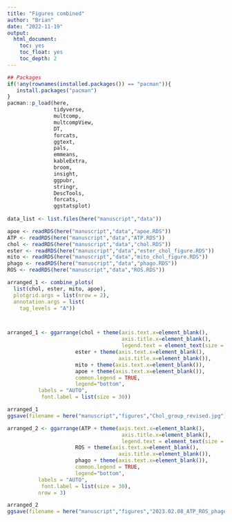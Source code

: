 ```yaml
---
title: "Figures combined"
author: "Brian"
date: "2022-11-19"
output:
  html_document:
    toc: yes
    toc_float: yes
    toc_depth: 2
---
```


<style type="text/css">
.main-container {
  max-width: 2000px;
  margin-left: auto;
  margin-right: auto;
}
</style>


```r
## Packages
if(!any(rownames(installed.packages()) == "pacman")){
   install.packages("pacman")
}
pacman::p_load(here,
               tidyverse,
               multcomp,
               multcompView,
               DT,
               forcats,
               ggtext,
               pals,
               emmeans,
               kableExtra,
               broom,
               insight,
               ggpubr,
               stringr,
               DescTools,
               forcats,
               ggstatsplot)
               
data_list <- list.files(here("manuscript","data"))    

apoe <- readRDS(here("manuscript","data","apoe.RDS"))
ATP <- readRDS(here("manuscript","data","ATP.RDS"))
chol <- readRDS(here("manuscript","data","chol.RDS"))
ester <- readRDS(here("manuscript","data","ester_chol_figure.RDS"))
mito <- readRDS(here("manuscript","data","mito_chol_figure.RDS"))
phago <- readRDS(here("manuscript","data","phago.RDS"))
ROS <- readRDS(here("manuscript","data","ROS.RDS"))
```


```r
arranged_1 <- combine_plots(
  list(chol, ester, mito, apoe),
  plotgrid.args = list(nrow = 2),
  annotation.args = list(
    tag_levels = "A")) 



arranged_1 <- ggarrange(chol + theme(axis.text.x=element_blank(),
                                     axis.title.x=element_blank(),
                                     legend.text = element_text(size = 24.5)),
                      ester + theme(axis.text.x=element_blank(),
                                    axis.title.x=element_blank()),
                      mito + theme(axis.text.x=element_blank()),
                      apoe + theme(axis.text.x=element_blank()),
                      common.legend = TRUE,
                      legend="bottom",
          labels = "AUTO",
           font.label = list(size = 30))

arranged_1
ggsave(filename = here("manuscript","figures","Chol_group_revised.jpg"), plot = last_plot(), dpi = 300, width = 18, height = 15)
```


```r
arranged_2 <- ggarrange(ATP + theme(axis.text.x=element_blank(),
                                     axis.title.x=element_blank(),
                                     legend.text = element_text(size = 24)),
                      ROS + theme(axis.text.x=element_blank(),
                                    axis.title.x=element_blank()),
                      phago + theme(axis.text.x=element_blank()),
                      common.legend = TRUE,
                      legend="bottom",
          labels = "AUTO",
           font.label = list(size = 30),
          nrow = 3)

arranged_2
ggsave(filename = here("manuscript","figures","2023.02.08_ATP_ROS_phago_group.jpg"), plot = last_plot(), dpi = 300, width = 17.5, height = 18.5)
```


